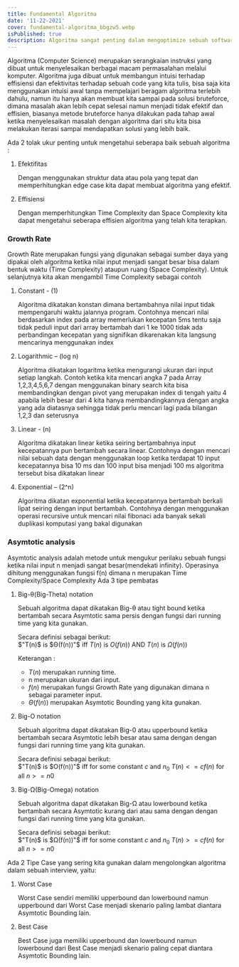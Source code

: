 ```yaml
---
title: Fundamental Algoritma
date: '11-22-2021'
cover: fundamental-algoritma_bbgzw5.webp
isPublished: true
description: Algoritma sangat penting dalam mengoptimize sebuah software dan bahkan dengan membuat algoritma yang lebih baik di beberapa kasus bisa jauh lebih cepat dibandingkan dengan komputer yang lebih powerfull
---
```


Algoritma (Computer Science) merupakan serangkaian instruksi yang dibuat untuk menyelesaikan berbagai macam permasalahan melalui komputer.
Algoritma juga dibuat untuk membangun intuisi terhadap effisiensi dan efektivitas terhadap sebuah code yang kita tulis, bisa saja kita menggunakan intuisi awal tanpa mempelajari beragam algoritma terlebih dahulu, namun itu hanya akan membuat kita sampai pada solusi bruteforce, dimana masalah akan lebih cepat selesai namun menjadi tidak efektif dan effisien, biasanya metode bruteforce hanya dilakukan pada tahap awal ketika menyelesaikan masalah dengan algoritma dari situ kita bisa melakukan iterasi sampai mendapatkan solusi yang lebih baik.

Ada 2 tolak ukur penting untuk mengetahui seberapa baik sebuah algoritma :

1. Efektifitas

    Dengan menggunakan struktur data atau pola yang tepat dan memperhitungkan edge case kita dapat membuat algoritma yang efektif.

2. Effisiensi

    Dengan memperhitungkan Time Complexity dan Space Complexity kita dapat mengetahui seberapa effisien algoritma yang telah kita terapkan.

### Growth Rate

Growth Rate merupakan fungsi yang digunakan sebagai sumber daya yang dipakai oleh algoritma ketika nilai input menjadi sangat besar bisa dalam bentuk waktu (Time Complexity) ataupun ruang (Space Complexity). Untuk selanjutnya kita akan mengambil Time Complexity sebagai contoh

1. Constant - (1)

    Algoritma dikatakan konstan dimana bertambahnya nilai input tidak mempengaruhi waktu jalannya program. Contohnya mencari nilai berdasarkan index pada array memerlukan kecepatan 5ms tentu saja tidak peduli input dari array bertambah dari 1 ke 1000 tidak ada perbandingan kecepatan yang signifikan dikarenakan kita langsung mencarinya menggunakan index

2. Logarithmic – (log n)

    Algoritma dikatakan logaritma ketika mengurangi ukuran dari input setiap langkah. Contoh ketika kita mencari angka 7 pada Array 1,2,3,4,5,6,7 dengan menggunakan binary search kita bisa membandingkan dengan pivot yang merupakan index di tengah yaitu 4 apabila lebih besar dari 4 kita hanya membandingkannya dengan angka yang ada diatasnya sehingga tidak perlu mencari lagi pada bilangan 1,2,3 dan seterusnya

3. Linear - (n)

    Algoritma dikatakan linear ketika seiring bertambahnya input kecepatannya pun bertambah secara linear. Contohnya dengan mencari nilai sebuah data dengan menggunakan loop ketika terdapat 10 input kecepatannya bisa 10 ms dan 100 input bisa menjadi 100 ms algoritma tersebut bisa dikatakan linear

4. Exponential – (2^n)

    Algoritma dikatan exponential ketika kecepatannya bertambah berkali lipat seiring dengan input bertambah. Contohnya dengan menggunakan operasi recursive untuk mencari nilai fibonaci ada banyak sekali duplikasi komputasi yang bakal digunakan

### Asymtotic analysis

Asymtotic analysis adalah metode untuk mengukur perilaku sebuah fungsi ketika nilai input n menjadi sangat besar(mendekati infinity). Operasinya dihitung menggunakan fungsi f(n) dimana n merupakan Time Complexity/Space Complexity Ada 3 tipe pembatas

1.  Big-θ(Big-Theta) notation

    Sebuah algoritma dapat dikatakan Big-θ atau tight bound ketika bertambah secara Asymtotic sama persis dengan fungsi dari running time yang kita gunakan.

    Secara definisi sebagai berikut:  
    $"T(n)$ is $Θ(f(n))"$ iff $T(n)$ is $O(f(n))$ AND $T(n)$ is $Ω(f(n))$

    Keterangan :

    -   $T(n)$ merupakan running time.
    -   n merupakan ukuran dari input.
    -   $f(n)$ merupakan fungsi Growth Rate yang digunakan dimana n sebagai parameter input.
    -   $Θ(f(n))$ merupakan Asymtotic Bounding yang kita gunakan.

2.  Big-O notation

    Sebuah algoritma dapat dikatakan Big-0 atau upperbound ketika bertambah secara Asymtotic lebih besar atau sama dengan dengan fungsi dari running time yang kita gunakan.

    Secara definisi sebagai berikut:  
    $"T(n)$ is $O(f(n))"$ iff for some constant $c$ and $n_{0}$ $T(n) <= cf(n)$ for all $n >= n0$

3.  Big-Ω(Big-Omega) notation

    Sebuah algoritma dapat dikatakan Big-Ω atau lowerbound ketika bertambah secara Asymtotic kurang dari atau sama dengan dengan fungsi dari running time yang kita gunakan.

    Secara definisi sebagai berikut:  
    $"T(n)$ is $Ω(f(n))"$ iff for some constant $c$ and $n_{0}$ $T(n) >= cf(n)$ for all $n >= n0$

Ada 2 Tipe Case yang sering kita gunakan dalam mengolongkan algoritma dalam sebuah interview, yaitu:

1. Worst Case

    Worst Case sendiri memiliki upperbound dan lowerbound namun upperbound dari Worst Case menjadi skenario paling lambat diantara Asymtotic Bounding lain.

2. Best Case

    Best Case juga memiliki upperbound dan lowerbound namun lowerbound dari Best Case menjadi skenario paling cepat diantara Asymtotic Bounding lain.
